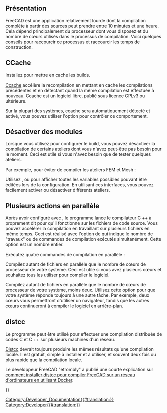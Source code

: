 <languages/>

{{Docnav/fr
|[[FreeCAD_Docker_CLI_mode/fr|FreeCAD Docker mode CLI]]
|[[Third_Party_Libraries/fr|Librairies tierces]]
}}

{{TOCright}}

<span id="Overview"></span>
== Présentation == 

FreeCAD est une application relativement lourde dont la compilation complète à partir des sources peut prendre entre 10 minutes et une heure. Cela dépend principalement du processeur dont vous disposez et du nombre de cœurs utilisés dans le processus de compilation. Voici quelques conseils pour raccourcir ce processus et raccourcir les temps de construction.

== CCache ==

Installez {{incode|ccache}} pour mettre en cache les builds.

[https://ccache.dev/ Ccache] accélère la recompilation en mettant en cache les compilations précédentes et en détectant quand la même compilation est effectuée à nouveau. Ccache est un logiciel libre, publié sous licence GPLv3 ou ultérieure.

Sur la plupart des systèmes, ccache sera automatiquement détecté et activé, vous pouvez utiliser l'option {{incode|FREECAD_USE_CCACHE}} {{incode|cmake}} pour contrôler ce comportement.

<span id="Disable_modules"></span>
== Désactiver des modules ==

Lorsque vous utilisez {{incode|cmake}} pour configurer le build, vous pouvez désactiver la compilation de certains ateliers dont vous n'avez peut-être pas besoin pour le moment. Ceci est utile si vous n'avez besoin que de tester quelques ateliers.

Par exemple, pour éviter de compiler les ateliers FEM et Mesh :

{{Code|code=
cmake -DBUILD_FEM=OFF -DBUILD_MESH=OFF ../freecad-source
}}

Utilisez {{incode|cmake-gui}}, {{incode|cmake-curses-gui}} ou {{incode|cmake-qt-gui}} pour afficher toutes les variables possibles pouvant être éditées lors de la configuration. En utilisant ces interfaces, vous pouvez facilement activer ou désactiver différents ateliers.

<span id="Number_of_jobs_in_parallel"></span>
== Plusieurs actions en parallèle ==

Après avoir configuré avec {{incode|cmake}}, le programme {{incode|make}} lance le compilateur C ++ à proprement dit pour qu'il fonctionne sur les fichiers de code source. Vous pouvez accélérer la compilation en travaillant sur plusieurs fichiers en même temps. Ceci est réalisé avec l'option {{incode|-j}} de {{incode|make}} qui indique le nombre de "travaux" ou de commandes de compilation exécutés simultanément. Cette option est un nombre entier.

Exécutez quatre commandes de compilation en parallèle :

{{Code|code=
make -j4
}}

Compilez autant de fichiers en parallèle que le nombre de cœurs de processeur de votre système. Ceci est utile si vous avez plusieurs cœurs et souhaitez tous les utiliser pour compiler le logiciel.

{{code|code=
make -j$(nproc)
}}

Compilez autant de fichiers en parallèle que le nombre de cœurs de processeur de votre système, moins deux. Utilisez cette option pour que votre système réponde toujours à une autre tâche. Par exemple, deux cœurs vous permettront d'utiliser un navigateur, tandis que les autres cœurs continueront à compiler le logiciel en arrière-plan.

{{code|code=
make -j$(nproc --ignore=2)
}}

== distcc ==

Le programme {{incode|distcc}} peut être utilisé pour effectuer une compilation distribuée de codes C et C ++ sur plusieurs machines d'un réseau.

[https://www.distcc.org/ Distcc] devrait toujours produire les mêmes résultats qu'une compilation locale. Il est gratuit, simple à installer et à utiliser, et souvent deux fois ou plus rapide que la compilation locale.

Le développeur FreeCAD "etrombly" a publié une courte explication sur [https://forum.freecad.org/viewtopic.php?f=4&t=50810&p=459142#p458614 comment installer distcc pour compiler FreeCAD sur un réseau d'ordinateurs en utilisant Docker].


{{Docnav/fr
|[[FreeCAD_Docker_CLI_mode/fr|FreeCAD Docker mode CLI]]
|[[Third_Party_Libraries/fr|Librairies tierces]]
}}

{{Userdocnavi{{#translation:}}}}
[[Category:Developer_Documentation{{#translation:}}]]
[[Category:Developer{{#translation:}}]]